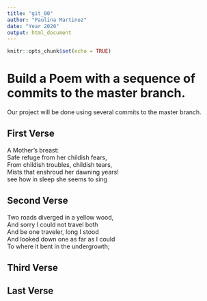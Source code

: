 ```yaml
---
title: "git_00"
author: "Paulina Martinez"
date: "Year 2020"
output: html_document
---
```


```r
knitr::opts_chunk$set(echo = TRUE)
```
# Build a Poem with a sequence of commits to the master branch.
Our project will be done using several commits to the master branch.
<!-- Do not modify or change any text in "!--" bracketed areas such as this --- these are instructions to
you, if you change any of this the git program will notice it and compromise your git merging strategy !-->

## First Verse 
<!--Put the first five lines of a poem by Lewis Carrol in this section!-->
A Mother's breast:   
Safe refuge from her childish fears,   
From childish troubles, childish tears,   
Mists that enshroud her dawning years!   
see how in sleep she seems to sing   
   


## Second Verse
<!--Put the first five lines of a poem by Robert Frost here!-->
Two roads diverged in a yellow wood,   
And sorry I could not travel both   
And be one traveler, long I stood   
And looked down one as far as I could   
To where it bent in the undergrowth;   
   



## Third Verse
<!--Put the first two verses of The Walrus and the Carpenter here!-->

## Last Verse
<!--Put a short poem of your choice 8-20 lines,here!-->
